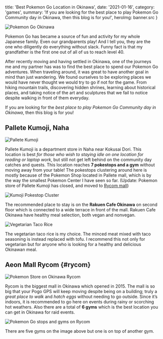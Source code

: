 

  title: 'Best Pokemon Go Location in Okinawa',
  date: '2021-01-16',
  category: 'games',
  summary: 'If you are looking for the best place to play Pokemon Go Community day in Okinawa, then this blog is for you!',
  heroImg: banner.src
}


<img src={banner} alt="Pokemon Go Okinawa" type="imgBlock" />

Pokemon Go has became a source of fun and activity for my whole Japanese family. Even our grandparents play! And I tell you, they are the one who diligently do everything without slack. Funny fact is that my grandfather is the first one out of all of us to reach level 40.

After recently moving and having settled in Okinawa, one of the journeys me and my partner has was to find the best place to spend our Pokemon Go adventures. When traveling around, it was great to have another goal in mind than just wandering. We found ourselves to be exploring places we would have never thought we would try to go if not for the game. From hiking mountain trails, discovering hidden shrines, learning about historical places, and taking notice of the art and sculptures that we fail to notice despite walking in front of them everyday.

If you are looking for the *best place to play Pokemon Go Community day in Okinawa*, then this blog is for you!

## Pallete Kumoji, Naha

<img src={pallete} alt="Pallete Kumoji" width={416} height={555} type="imgBlock" />

Pallete Kumoji is a department store in Naha near Kokusai Dori. This location is best *for those who wish to staying idle on one location for reading or laptop work*, but still not get left behind on the community day catches and quests. This location reaches **7 pokestops and a gym** without moving away from your table! The pokestops clustering around here is mostly because of the Pokemon Shop located in Pallete mall, which is by the way the smallest Pokemon Center I have seen so far. (Update: Pokemon store of Pallete Kumoji has closed, and moved to [Rycom mall](#rycom))

<img src={pogoKumoji} alt="Kumoji Pokestop Cluster" caption="Kumoji Pokestop Cluster" width={325} height={671} type="imgBlock" />

The recommended place to stay is on the **Rakuen Cafe Okinawa** on second floor which is connected to a wide terrace in front of the mall. Rakuen Cafe Okinawa have healthy meal selection, both vegan and nonvegan.

<img src={tacoRice} alt="Vegetarian Taco Rice" caption="Vegetarian Taco Rice" width={452} height={339} type="imgBlock" />

The vegetarian taco rice is my choice. The minced meat mixed with taco seasoning is instead replaced with tofu. I recommend this not only for vegetarian but for anyone who is looking for a healthy and delicious Okinawan meal.

## Aeon Mall Rycom {#rycom}

<img src={rycomPoke} alt="Pokemon Store on Okinawa Rycom" caption="Pokemon Store on Okinawa Rycom" type="imgBlock" />

Rycom is the biggest mall in Okinawa which opened in 2015. The mall is so big that your Pogo GPS will keep moving despite being on a building; truly a *great place to walk* and *hatch eggs* without needing to go outside. Since it’s indoors, it is recommended to go here on events during rainy or scorching hot weathers. Also there are a total of **6 gyms** which is the best location you can get in Okinawa for raid events.

<img src={pogoRycom} alt="Pokemon Go stops and gyms on Rycom" caption="Pokemon Go stops and gyms on Rycom" width={375} height={771} type="imgBlock" />

There are five gyms on the image above but one is on top of another gym.
